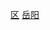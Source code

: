 {{Catnav|頁面分類|...|中国各省行政区划|湖南行政区划|湖南省县级行政区|湖南省市辖区}}
{{Catnav|頁面分類|...|中国各省行政区划|湖南行政区划|湖南省各市州行政区划|岳阳行政区划|岳阳区县市}}
{{Catmore|云溪区|岳阳市云溪区}}

[[Category:岳阳区县市|区]]
[[Category:湖南市辖区|岳阳]]